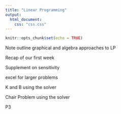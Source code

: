 ```yaml
---
title: "Linear Programming"
output:
  html_document:
    css: "css.css"
---
```


```r
knitr::opts_chunk$set(echo = TRUE)
```

Note outline graphical and algebra approaches to LP

Recap of our first week

Supplement on sensitivity

excel for larger problems

K and B using the solver

Chair Problem using the solver

P3
